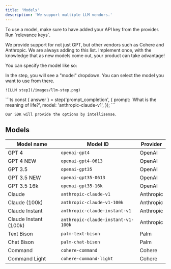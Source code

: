 ```yaml
---
title: 'Models'
description: 'We support multiple LLM vendors.'
---
```


<Info>
    To use a model, make sure to have added your API key from the provider. Run
    `relevance keys`.
</Info>

We provide support for not just GPT, but other vendors such as Cohere and Anthropic. We are always adding to this list. Implement once, with the knowledge that as new models come out, your product can take advantage!

You can specify the model like so:

<Tabs>
  <Tab title="No-code">
    In the step, you will see a "model" dropdown. You can select the model you want to use from there.

    ![LLM step](/images/llm-step.png)
  </Tab>
  <Tab title="SDK">
    ```ts
    const { answer } = step('prompt_completion', {
        prompt: 'What is the meaning of life?',
        model: 'anthropic-claude-v1',
    });
    ```

    Our SDK will provide the options by intellisense.
  </Tab>
</Tabs>

## Models

| Model name     | Model ID                      | Provider  |
| -------------- | ----------------------------- | --------- |
| GPT 4          | `openai-gpt4`                 | OpenAI    |
| GPT 4 NEW      | `openai-gpt4-0613`            | OpenAI    |
| GPT 3.5        | `openai-gpt35`                | OpenAI    |
| GPT 3.5 NEW    | `openai-gpt35-0613`           | OpenAI    |
| GPT 3.5 16k    | `openai-gpt35-16k `           | OpenAI    |
| Claude         | `anthropic-claude-v1`         | Anthropic |
| Claude (100k)  | `anthropic-claude-v1-100k`    | Anthropic |
| Claude Instant | `anthropic-claude-instant-v1` | Anthropic |
| Claude Instant (100k) | `anthropic-claude-instant-v1-100k` | Anthropic |
| Text Bison     | `palm-text-bison`             | Palm      |
| Chat Bison     | `palm-chat-bison`             | Palm      |
| Command        | `cohere-command`              | Cohere    |
| Command Light  | `cohere-command-light`        | Cohere    |

